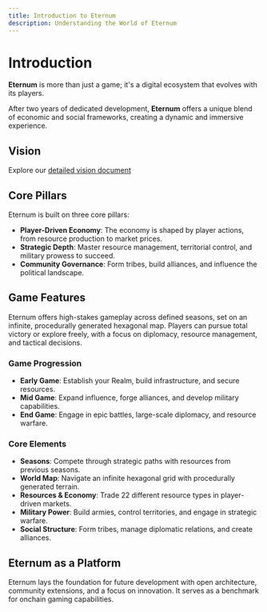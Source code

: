 ```yaml
---
title: Introduction to Eternum
description: Understanding the World of Eternum
---
```


# Introduction

**Eternum** is more than just a game; it's a digital ecosystem that evolves with its players.

After two years of dedicated development, **Eternum** offers a unique blend of economic and social frameworks, creating
a dynamic and immersive experience.

## Vision

Explore our
[detailed vision document](https://github.com/BibliothecaDAO/world-guide/blob/main/realms-world-guide-v1.0.0.pdf)

## Core Pillars

Eternum is built on three core pillars:

- **Player-Driven Economy**: The economy is shaped by player actions, from resource production to market prices.
- **Strategic Depth**: Master resource management, territorial control, and military prowess to succeed.
- **Community Governance**: Form tribes, build alliances, and influence the political landscape.

## Game Features

Eternum offers high-stakes gameplay across defined seasons, set on an infinite, procedurally generated hexagonal map.
Players can pursue total victory or explore freely, with a focus on diplomacy, resource management, and tactical
decisions.

### Game Progression

- **Early Game**: Establish your Realm, build infrastructure, and secure resources.
- **Mid Game**: Expand influence, forge alliances, and develop military capabilities.
- **End Game**: Engage in epic battles, large-scale diplomacy, and resource warfare.

### Core Elements

- **Seasons**: Compete through strategic paths with resources from previous seasons.
- **World Map**: Navigate an infinite hexagonal grid with procedurally generated terrain.
- **Resources & Economy**: Trade 22 different resource types in player-driven markets.
- **Military Power**: Build armies, control territories, and engage in strategic warfare.
- **Social Structure**: Form tribes, manage diplomatic relations, and create alliances.

## Eternum as a Platform

Eternum lays the foundation for future development with open architecture, community extensions, and a focus on
innovation. It serves as a benchmark for onchain gaming capabilities.
